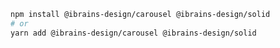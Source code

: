 ```bash
npm install @ibrains-design/carousel @ibrains-design/solid
# or
yarn add @ibrains-design/carousel @ibrains-design/solid
```
